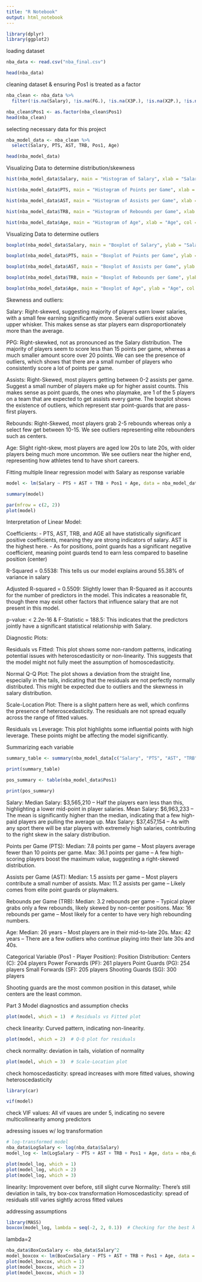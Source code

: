 ```yaml
---
title: "R Notebook"
output: html_notebook
---
```


```r
library(dplyr)
library(ggplot2)
```
loading dataset
```r
nba_data <- read.csv("nba_final.csv")

head(nba_data)
```
cleaning dataset & ensuring Pos1 is treated as a factor
```r
nba_clean <- nba_data %>%
  filter(!is.na(Salary), !is.na(FG.), !is.na(X3P.), !is.na(X2P.), !is.na(FT.))

nba_clean$Pos1 <- as.factor(nba_clean$Pos1)
head(nba_clean)
```
selecting necessary data for this project
```r
nba_model_data <- nba_clean %>%
  select(Salary, PTS, AST, TRB, Pos1, Age)

head(nba_model_data)
```
Visualizing Data to determine distribution/skewness
```r
hist(nba_model_data$Salary, main = "Histogram of Salary", xlab = "Salary", col = "blue", breaks = 30)

hist(nba_model_data$PTS, main = "Histogram of Points per Game", xlab = "Points per Game", col = "green", breaks = 30)

hist(nba_model_data$AST, main = "Histogram of Assists per Game", xlab = "Assists per Game", col = "purple", breaks = 30)

hist(nba_model_data$TRB, main = "Histogram of Rebounds per Game", xlab = "Rebounds per Game", col = "orange", breaks = 30)

hist(nba_model_data$Age, main = "Histogram of Age", xlab = "Age", col = "red", breaks = 30)
```
Visualizing Data to determine outliers
```r
boxplot(nba_model_data$Salary, main = "Boxplot of Salary", ylab = "Salary", col = "blue")

boxplot(nba_model_data$PTS, main = "Boxplot of Points per Game", ylab = "Points per Game", col = "green")

boxplot(nba_model_data$AST, main = "Boxplot of Assists per Game", ylab = "Assists per Game", col = "purple")

boxplot(nba_model_data$TRB, main = "Boxplot of Rebounds per Game", ylab = "Rebounds per Game", col = "orange")

boxplot(nba_model_data$Age, main = "Boxplot of Age", ylab = "Age", col = "red")
```
Skewness and outliers:
  
  Salary: Right-skewed, suggesting majority of players earn lower salaries, with a small few earning significantly more. Several outliers exist above upper whisker. This makes sense as star players earn disproportionately more than the average.
  
  PPG: Right-skewked, not as pronounced as the Salary distribution. The majority of players seem to score less than 15 points per game, whereas a much smaller amount score over 20 points. We can see the presence of outliers, which shows that there are a small number of players who consistently score a lot of points per game. 
  
  Assists: Right-Skewed, most players getting between 0-2 assists per game. Suggest a small number of players make up for higher assist counts. This makes sense as point guards, the ones who playmake, are 1 of the 5 players on a team that are expected to get assists every game. The boxplot shows the existence of outliers, which represent star point-guards that are pass-first players.
  
  Rebounds: Right-Skewed, most players grab 2-5 rebounds whereas only a select few get between 10-15. We see outliers representing elite rebounders such as centers.
  
  Age: Slight right-skew, most players are aged low 20s to late 20s, with older players being much more uncommon. We see outliers near the higher end, representing how athletes tend to have short careers.
  
Fitting multiple linear regression model with Salary as response variable
```r
model <- lm(Salary ~ PTS + AST + TRB + Pos1 + Age, data = nba_model_data)

summary(model)

par(mfrow = c(2, 2))
plot(model)
```
Interpretation of Linear Model:
  
  Coefficients:
    - PTS, AST, TRB, and AGE all have statistically significant positive coefficients, meaning they are strong indicators of salary. AST is the highest here.
    - As for positions, point guards has a significant negative coefficient, meaning point guards tend to earn less compared to baseline position (center)
    
  R-Squared = 0.5538: This tells us our model explains around 55.38% of variance in salary
  
  Adjusted R-squared = 0.5509: Slightly lower than R-Squared as it accounts for the number of predictors in the model. This indicates a reasonable fit, though there may exist other factors that influence salary that are not present in this model.
    
  p-value: < 2.2e-16 & F-Statistic = 188.5: This indicates that the predictors jointly have a significant statistical relationship with Salary.
  
Diagnostic Plots:

  Residuals vs Fitted:
    This plot shows some non-random patterns, indicating potential issues with heteroscedasticity or non-linearity. This suggests that the model might not fully meet the assumption of homoscedasticity.
    
  Normal Q-Q Plot:
    The plot shows a deviation from the straight line, especially in the tails, indicating that the residuals are not perfectly normally distributed. This might be expected due to outliers and the skewness in salary distribution.

  Scale-Location Plot:
    There is a slight pattern here as well, which confirms the presence of heteroscedasticity. The residuals are not spread equally across the range of fitted values.

  Residuals vs Leverage:
    This plot highlights some influential points with high leverage. These points might be affecting the model significantly.

Summarizing each variable
```r
summary_table <- summary(nba_model_data[c("Salary", "PTS", "AST", "TRB", "Age")])

print(summary_table)

pos_summary <- table(nba_model_data$Pos1)

print(pos_summary)
```
Salary:
  Median Salary: $3,565,210 – Half the players earn less than this, highlighting a lower mid-point in player salaries.
  Mean Salary: $6,963,233 – The mean is significantly higher than the median, indicating that a few high-paid players are pulling the average up.
  Max Salary: $37,457,154 – As with any sport there will be star players with extremely high salaries, contributing to the right skew in the salary distribution.

Points per Game (PTS):
  Median: 7.8 points per game – Most players average fewer than 10 points per game.
  Max: 36.1 points per game – A few high-scoring players boost the maximum value, suggesting a right-skewed distribution.
  
Assists per Game (AST):
  Median: 1.5 assists per game – Most players contribute a small number of assists.
  Max: 11.2 assists per game – Likely comes from elite point guards or playmakers.

Rebounds per Game (TRB):
  Median: 3.2 rebounds per game – Typical player grabs only a few rebounds, likely skewed by non-center positions.
  Max: 16 rebounds per game – Most likely for a center to have very high rebounding numbers.

Age:
  Median: 26 years – Most players are in their mid-to-late 20s.
  Max: 42 years – There are a few outliers who continue playing into their late 30s and 40s.

Categorical Variable (Pos1 - Player Position):
  Position Distribution:
    Centers (C): 204 players
    Power Forwards (PF): 261 players
    Point Guards (PG): 254 players
    Small Forwards (SF): 205 players
    Shooting Guards (SG): 300 players
    
Shooting guards are the most common position in this dataset, while centers are the least common.

Part 3
Model diagnostics and assumption checks

```r
plot(model, which = 1)  # Residuals vs Fitted plot
```
check linearity: Curved pattern, indicating non-linearity.


```r
plot(model, which = 2)  # Q-Q plot for residuals
```
check normality: deviation in tails, violation of normality

```r
plot(model, which = 3)  # Scale-Location plot
```
check homoscedasticity: spread increases with more fitted values, showing heteroscedasticity

```r
library(car)
```

```r
vif(model)
```
check VIF values: All vif vaues are under 5, indicating no severe multicollinearity among predictors

adressing issues w/ log transformation
```r
# log-transformed model
nba_data$LogSalary <- log(nba_data$Salary)
model_log <- lm(LogSalary ~ PTS + AST + TRB + Pos1 + Age, data = nba_data)

plot(model_log, which = 1)
plot(model_log, which = 2)
plot(model_log, which = 3)
```
linearity: Improvement over before, still slight curve
Normality: There's still deviation in tails, try box-cox transformation
Homoscedasticity: spread of residuals still varies sightly across fitted values

addressing assumptions
```r
library(MASS)
boxcox(model_log, lambda = seq(-2, 2, 0.1))  # Checking for the best λ
```
lambda=2

```r
nba_data$BoxCoxSalary <- nba_data$Salary^2
model_boxcox <- lm(BoxCoxSalary ~ PTS + AST + TRB + Pos1 + Age, data = nba_data)
plot(model_boxcox, which = 1)
plot(model_boxcox, which = 2)
plot(model_boxcox, which = 3)
```